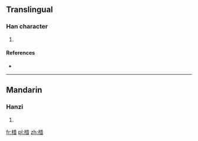 ==Translingual==

===Han character===
{{Han char|rn=75|rad=木|as=08|sn=12|four=44961|canj=DTA}}

# {{defn|Han|sort=木08}}

====References====
* {{Han ref|kx=0533.190|dkj=14958|dj=0921.170|hdz=21225.010|uh=68E4|ud=26852|bh=D9B6|bd=55734}}

----

==Mandarin==

===Hanzi===
{{cmn-hanzi|pin=[[quàn]] ([[quan4]]), [[xí]] ([[xi2]])|wg=ch'üan<sup>4</sup>, hsi<sup>2</sup>}}

# {{defn|lang=cmn|sort=木08}}

[[fr:棤]]
[[pl:棤]]
[[zh:棤]]